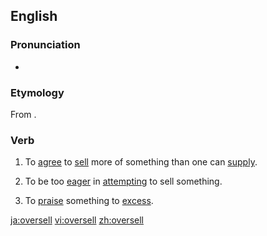 ==English==

===Pronunciation===
* {{IPA|/ˈovəɻsɛl/}}
*: {{rhymes|ɛl}}

===Etymology===
From {{prefix|over|sell}}.

===Verb===
{{en-verb|oversells|overselling|oversold}} 

# {{context|transitive}} To [[agree]] to [[sell]] more of something than one can [[supply]].
# {{context|transitive}} To be too [[eager]] in [[attempting]] to sell something.
# {{context|transitive}} To [[praise]] something to [[excess]].

[[ja:oversell]]
[[vi:oversell]]
[[zh:oversell]]